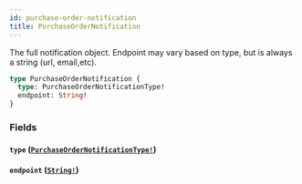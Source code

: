 ```yaml
---
id: purchase-order-notification
title: PurchaseOrderNotification
---
```


The full notification object. Endpoint may vary based on type, but is always a string (url, email,etc).

```graphql
type PurchaseOrderNotification {
  type: PurchaseOrderNotificationType!
  endpoint: String!
}
```

### Fields

#### `type` ([`PurchaseOrderNotificationType!`](/developers/supplier-apis/supply-api/graphql/reference/enums/purchase-order-notification-type))

#### `endpoint` ([`String!`](/developers/supplier-apis/supply-api/graphql/reference/scalars/string))
